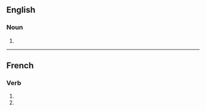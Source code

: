 ==English==

===Noun===
{{head|en|noun form}}

# {{plural of|adaption|lang=en}}

----

==French==

===Verb===
{{head|fr|verb form}}

# {{inflection of|adapter||1|p|impf|indc|lang=fr}}
# {{inflection of|adapter||1|p|pres|subj|lang=fr}}